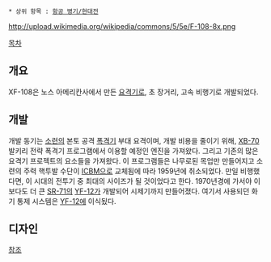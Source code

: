  * 상위 항목 : [[항공 병기/현대전]]

http://upload.wikimedia.org/wikipedia/commons/5/5e/F-108-8x.png

[[목차]]

== 개요 ==
XF-108은 노스 아메리칸사에서 만든 [[요격기]]로, 초 장거리, 고속 비행기로 개발되었다.

== 개발 ==
개발 동기는 [[소련]]의 본토 공격 [[폭격기]] 부대 요격이며, 개발 비용을 줄이기 위해, [[XB-70]] 발키리 전략 폭격기 프로그램에서 이용할 예정인 엔진을 가져왔다. 그리고 기존의 많은 요격기 프로젝트의 요소들을 가져왔다. 이 프로그램들은 나무로된 목업만 만들어지고 소련의 주력 핵투발 수단이 [[ICBM]]으로 교체됨에 따라 1959년에 취소되었다. 만일 비행했다면, 이 시대의 전투기 중 최대의 사이즈가 될 것이었다고 한다. 1970년경에 가서야 이보다도 더 큰 [[SR-71]]의 [[YF-12]]가 개발되어 시제기까지 만들어졌다. 여기서 사용되던 화기 통제 시스템은 [[YF-12]]에 이식됬다.

== 디자인 ==
[http://en.wikipedia.org/wiki/North_American_XF-108_Rapier#Design 참조]
